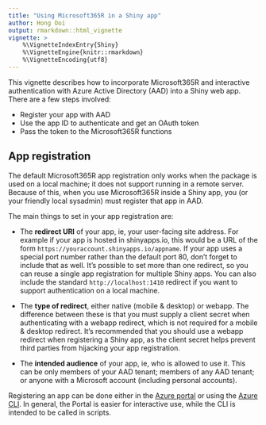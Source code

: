```yaml
---
title: "Using Microsoft365R in a Shiny app"
author: Hong Ooi
output: rmarkdown::html_vignette
vignette: >
    %\VignetteIndexEntry{Shiny}
    %\VignetteEngine{knitr::rmarkdown}
    %\VignetteEncoding{utf8}
---
```


This vignette describes how to incorporate Microsoft365R and interactive authentication with Azure Active Directory (AAD) into a Shiny web app. There are a few steps involved:

- Register your app with AAD
- Use the app ID to authenticate and get an OAuth token
- Pass the token to the Microsoft365R functions

## App registration

The default Microsoft365R app registration only works when the package is used on a local machine; it does not support running in a remote server. Because of this, when you use Microsoft365R inside a Shiny app, you (or your friendly local sysadmin) must register that app in AAD.

The main things to set in your app registration are:

- The **redirect URI** of your app, ie, your user-facing site address. For example if your app is hosted in shinyapps.io, this would be a URL of the form `https://youraccount.shinyapps.io/appname`. If your app uses a special port number rather than the default port 80, don't forget to include that as well. It's possible to set more than one redirect, so you can reuse a single app registration for multiple Shiny apps. You can also include the standard `http://localhost:1410` redirect if you want to support authentication on a local machine.

- The **type of redirect**, either native (mobile & desktop) or webapp. The difference between these is that you must supply a client secret when authenticating with a webapp redirect, which is not required for a mobile & desktop redirect. It's recommended that you should use a webapp redirect when registering a Shiny app, as the client secret helps prevent third parties from hijacking your app registration.

- The **intended audience** of your app, ie, who is allowed to use it. This can be only members of your AAD tenant; members of any AAD tenant; or anyone with a Microsoft account (including personal accounts).

Registering an app can be done either in the [Azure portal](https://portal.azure.com/) or using the [Azure CLI](https://docs.microsoft.com/en-us/cli/azure/create-an-azure-service-principal-azure-cli). In general, the Portal is easier for interactive use, while the CLI is intended to be called in scripts.


